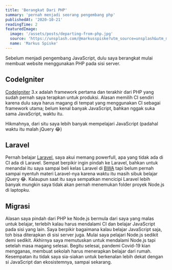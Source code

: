 ```yaml
---
title: 'Berangkat Dari PHP'
summary: 'pernah menjadi seorang pengembang php'
publishedAt: '2020-10-21'
readingTime: 2
featuredImage:
  image: '/assets/posts/departing-from-php.jpg'
  source: 'https://unsplash.com/@markusspiske?utm_source=unsplash&utm_medium=referral&utm_content=creditCopyText'
  name: 'Markus Spiske'
---
```


Sebelum menjadi pengembang JavaScript, dulu saya berangkat mulai membuat website menggunakan PHP pada sisi server.

## CodeIgniter

[CodeIgniter](https://codeigniter.com/) 3.x adalah framework pertama dan terakhir dari PHP yang sudah pernah saya terapkan untuk produksi. Alasan memilih CI sendiri karena dulu saya harus magang di tempat yang menggunakan CI sebagai framework utama; belum kenal banyak JavaScript, bahkan nggak suka sama JavaScript, waktu itu.

Hikmahnya, dari situ saya lebih banyak mempelajari JavaScript (padahal waktu itu malah jQuery 😂)

## Laravel

Pernah belajar [Laravel](https://laravel.com/), saya akui memang powerfull, apa yang tidak ada di CI ada di Laravel. Sempat berpikir ingin pindah ke Laravel, bahkan untuk menandai itu saya sampai beli kelas Laravel di [BWA](https://buildwithangga.com) tapi belum pernah sampai nyentuh materi Laravel-nya karena waktu itu masih sibuk belajar jQuery 😂. Kalaupun saat itu saya sempatkan mencicipi Laravel lebih banyak mungkin saya tidak akan pernah menemukan folder proyek Node.js di laptopku.

## Migrasi

Alasan saya pindah dari PHP ke Node.js bermula dari saya yang malas untuk belajar, terlebih kalau harus mendalami CI dan belajar JavaScript pada sisi yang lain. Saya berpikir bagaimana kalau belajar JavaScript saja, toh bisa diterapkan di sisi server juga. Mulai saya pelajari Node.js sedikit demi sedikit. Akhirnya saya memutuskan untuk mendalami Node.js tapi setelah masa magang selesai. Begitu selesai, pandemi Covid-19 kian mengganas, membuat sekolah harus menerapkan belajar dari rumah. Kesempatan itu tidak saya sia-siakan untuk berkenalan lebih dekat dengan si JavaScript dan ekosistemnya, sampai sekarang.
